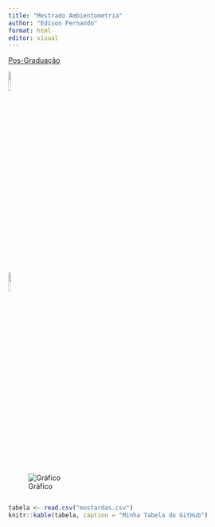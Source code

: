 ```yaml
---
title: "Mestrado Ambientometria"
author: "Edison Fernando"
format: html
editor: visual
---
```


[Pos-Graduação](https://ppgambientometria.furg.br/)

[![](https://i.pinimg.com/564x/3c/f7/94/3cf794fe42cd0b2c6d781e0e0dd6b4bb.jpg){.absolute width="10%"}](pagina3.html)

[![](https://i.pinimg.com/736x/69/f3/a1/69f3a1814bae7a531d75722d21498a77.jpg){.absolute width="10%"}](index.html)

![Gráfico](https://github.com/efsnunes/MinhaPagina/blob/main/ima_estac.png?raw=true)

```r

```

```r
tabela <- read.csv("mostardas.csv")
knitr::kable(tabela, caption = "Minha Tabela do GitHub")
```
